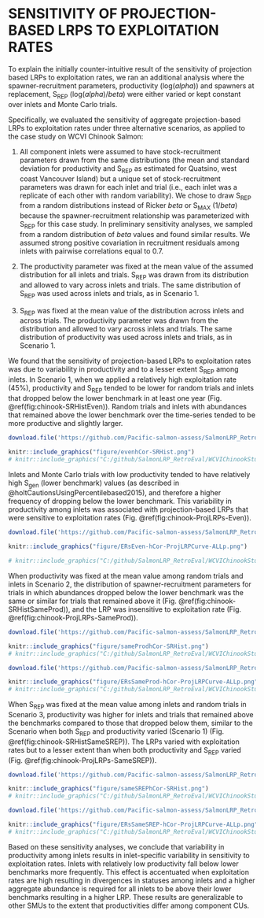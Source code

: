 <!--
---
output:
  word_document: default
  html_document: default
---
-->

# SENSITIVITY OF PROJECTION-BASED LRPS TO EXPLOITATION RATES{#app:ERsensitivity-appendix}


To explain the initially counter-intuitive result of the sensitivity of projection based LRPs to exploitation rates, we ran an additional analysis where the spawner-recruitment parameters, productivity (log($alpha$)) and spawners at replacement, S~REP~ (log($alpha$)/$beta$) were either varied or kept constant over inlets and Monte Carlo trials. 

Specifically, we evaluated the sensitivity of aggregate projection-based LRPs to exploitation rates under three alternative scenarios, as applied to the case study on WCVI Chinook Salmon:

1. All component inlets were assumed to have stock-recruitment parameters drawn from the same distributions (the mean and standard deviation for productivity and S~REP~ as estimated for Quatsino, west coast Vancouver Island) but a unique set of stock-recruitment parameters was drawn for each inlet and trial (i.e., each inlet was a replicate of each other with random variability). We chose to draw S~REP~ from a random distributions instead of Ricker $beta$ or S~MAX~ (1/$beta$) because the spawner-recruitment relationship was parameterized with S~REP~ for this case study. In preliminary sensitivity analyses, we sampled from a random distribution of $beta$ values and found similar results. We assumed strong positive covariation in recruitment residuals among inlets with pairwise correlations equal to 0.7. 

2. The productivity parameter was fixed at the mean value of the assumed distribution for all inlets and trials. S~REP~ was drawn from its distribution and allowed to vary across inlets and trials. The same distribution of S~REP~ was used across inlets and trials, as in Scenario 1. 


3. S~REP~ was fixed at the mean value of the distribution across inlets and across trials. The productivity parameter was drawn from the distribution and allowed to vary across inlets and trials. The same distribution of productivity was used across inlets and trials, as in Scenario 1.


We found that the sensitivity of projection-based LRPs to exploitation rates was due to variability in productivity and to a lesser extent S~REP~ among inlets. In Scenario 1, when we applied a relatively high exploitation rate (45%), productivity and S~REP~ tended to be lower for random trials and inlets that dropped below the lower benchmark in at least one year (Fig. \@ref(fig:chinook-SRHistEven)). Random trials and inlets with abundances that remained above the lower benchmark over the time-series tended to be more productive and slightly larger. 



```r

download.file('https://github.com/Pacific-salmon-assess/SalmonLRP_RetroEval/raw/master/WCVIChinookStudy/Figures/evenhCor-SRHist.png', './figure/evenhCor-SRHist.png',  mode="wb")

knitr::include_graphics("figure/evenhCor-SRHist.png")
# knitr::include_graphics("C:/github/SalmonLRP_RetroEval/WCVIChinookStudy/Figures/evenhCor-SRHist.png")

```

\linebreak

Inlets and Monte Carlo trials with low productivity tended to have relatively high S~gen~ (lower benchmark) values (as described in @holtCautionsUsingPercentilebased2015), and therefore a higher frequency of dropping below the lower benchmark. This variability in productivity among inlets was associated with projection-based LRPs that were sensitive to exploitation rates (Fig. \@ref(fig:chinook-ProjLRPs-Even)).



```r

download.file('https://github.com/Pacific-salmon-assess/SalmonLRP_RetroEval/raw/master/WCVIChinookStudy/Figures/ProjectedLRPs/ERsEven-hCor-ProjLRPCurve-ALLp.png', './figure/ERsEven-hCor-ProjLRPCurve-ALLp.png',  mode="wb")

knitr::include_graphics("figure/ERsEven-hCor-ProjLRPCurve-ALLp.png")

# knitr::include_graphics("C:/github/SalmonLRP_RetroEval/WCVIChinookStudy/Figures/ProjectedLRPs/ERsEven_hCor-ProjLRPCurve-ALLp.png")

```

\linebreak

When productivity was fixed at the mean value among random trials and inlets in Scenario 2, the distribution of spawner-recruitment parameters for trials in which abundances dropped below the lower benchmark was the same or similar for trials that remained above it (Fig. \@ref(fig:chinook-SRHistSameProd)), and the LRP was insensitive to exploitation rate (Fig. \@ref(fig:chinook-ProjLRPs-SameProd)).


```r

download.file('https://github.com/Pacific-salmon-assess/SalmonLRP_RetroEval/raw/master/WCVIChinookStudy/Figures/sameProdhCor-SRHist.png', './figure/sameProdhCor-SRHist.png', mode="wb")

knitr::include_graphics("figure/sameProdhCor-SRHist.png")
# knitr::include_graphics("C:/github/SalmonLRP_RetroEval/WCVIChinookStudy/Figures/sameProdhCor_SRHist.png")

```

```r

download.file('https://github.com/Pacific-salmon-assess/SalmonLRP_RetroEval/raw/master/WCVIChinookStudy/Figures/ProjectedLRPs/ERsSameProd-hCor-ProjLRPCurve-ALLp.png', './figure/ERsSameProd-hCor-ProjLRPCurve-ALLp.png', mode="wb")

knitr::include_graphics("figure/ERsSameProd-hCor-ProjLRPCurve-ALLp.png")
# knitr::include_graphics("C:/github/SalmonLRP_RetroEval/WCVIChinookStudy/Figures/ProjectedLRPs/ERsSameProd_hCor-ProjLRPCurve-ALLp.png")

```


\linebreak

When S~REP~ was fixed at the mean value among inlets and random trials in Scenario 3, productivity was higher for inlets and trials that remained above the benchmarks compared to those that dropped below them, similar to the Scenario when both S~REP~ and productivity varied (Scenario 1) (Fig. \@ref(fig:chinook-SRHistSameSREP)). The LRPs varied with exploitation rates but to a lesser extent than when both productivity and S~REP~ varied (Fig. \@ref(fig:chinook-ProjLRPs-SameSREP)).



```r

download.file('https://github.com/Pacific-salmon-assess/SalmonLRP_RetroEval/raw/master/WCVIChinookStudy/Figures/sameSREPhCor-SRHist.png', './figure/sameSREPhCor-SRHist.png', mode="wb")

knitr::include_graphics("figure/sameSREPhCor-SRHist.png")
# knitr::include_graphics("C:/github/SalmonLRP_RetroEval/WCVIChinookStudy/Figures/sameSREPhCor_SRHist.png")

```


```r

download.file('https://github.com/Pacific-salmon-assess/SalmonLRP_RetroEval/raw/master/WCVIChinookStudy/Figures/ProjectedLRPs/ERsSameSREP-hCor-ProjLRPCurve-ALLp.png', './figure/ERsSameSREP-hCor-ProjLRPCurve-ALLp.png', mode="wb")

knitr::include_graphics("figure/ERsSameSREP-hCor-ProjLRPCurve-ALLp.png")
# knitr::include_graphics("C:/github/SalmonLRP_RetroEval/WCVIChinookStudy/Figures/ProjectedLRPs/ERsSameSREP_hCor-ProjLRPCurve-ALLp.png")
```

\linebreak

Based on these sensitivity analyses, we conclude that variability in productivity among inlets results in inlet-specific variability in sensitivity to exploitation rates. Inlets with relatively low productivity fall below lower benchmarks more frequently. This effect is accentuated when exploitation rates are high resulting in divergences in statuses among inlets and a higher aggregate abundance is required for all inlets to be above their lower benchmarks resulting in a higher LRP. These results are generalizable to other SMUs to the extent that productivities differ among component CUs.

